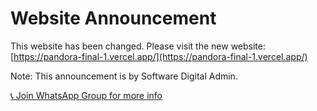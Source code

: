# Website Announcement

This website has been changed. Please visit the new website: [https://pandora-final-1.vercel.app/](https://pandora-final-1.vercel.app/)

Note: This announcement is by Software Digital Admin.

[📞 Join WhatsApp Group for more info](https://chat.whatsapp.com/BU2LjXTAhj7FmuFMPsOOwj)
